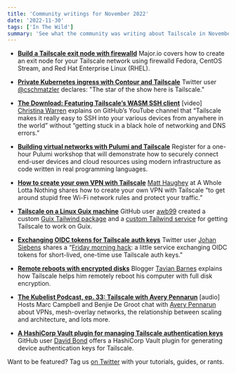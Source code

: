 ```yaml
---
title: 'Community writings for November 2022'
date: '2022-11-30'
tags: ['In The Wild']
summary: 'See what the community was writing about Tailscale in November 2022'
---
```


<NewsletterRepublishing />

- [**Build a Tailscale exit node with firewalld**](https://major.io/2022/10/27/build-a-tailscale-exit-node-with-firewalld/)
  Major.io covers how to create an exit node for your Tailscale network using firewalld Fedora, CentOS Stream, and Red Hat Enterprise Linux (RHEL).

- [**Private Kubernetes ingress with Contour and Tailscale**](https://schmatzler.dev/articles/private-kubernetes-ingress-with-tailscale)
  Twitter user [@cschmatzler](https://twitter.com/cschmatzler) declares: "The star of the show here is Tailscale."

- [**The Download: Featuring Tailscale’s WASM SSH client**](https://www.youtube.com/watch?v=EazHhUHZZms) [video]
  [Christina Warren](https://twitter.com/film_girl) explains on GitHub’s YouTube channel that “Tailscale makes it really easy to SSH into your various devices from anywhere in the world” without “getting stuck in a black hole of networking and DNS errors.”

- [**Building virtual networks with Pulumi and Tailscale**](https://www.pulumi.com/resources/building-virtual-networks-with-pulumi-and-tailscale/)
  Register for a one-hour Pulumi workshop that will demonstrate how to securely connect end-user devices and cloud resources using modern infrastructure as code written in real programming languages.

- [**How to create your own VPN with Tailscale**](https://a.wholelottanothing.org/2022/11/07/how-to-create-your-own-vpn-with-tailscale-to-get-around-stupid-free-wifi-network-rules-and-protect-your-traffic)
  [Matt Haughey](https://mastodon.cloud/@mathowie) at A Whole Lotta Nothing shares how to create your own VPN with Tailscale “to get around stupid free Wi-Fi network rules and protect your traffic.”

- [**Tailscale on a Linux Guix machine**](https://github.com/clojure-quant/infra-guix/blob/main/DOC/SETUP/tailscale-with-guix.md)
  GitHub user [awb99](https://github.com/awb99) created a custom [Guix Tailwind package](https://github.com/clojure-quant/infra-guix/blob/main/modules/awb99/package/tailscale.scm) and a [custom Tailwind service](https://github.com/clojure-quant/infra-guix/blob/main/modules/awb99/services/tailscale.scm) for getting Tailscale to work on Guix.

- [**Exchanging OIDC tokens for Tailscale auth keys**](https://github.com/jsiebens/tskeyservice)
  Twitter user [Johan Siebens](https://twitter.com/nosceon) shares a “[Friday morning hack](https://twitter.com/nosceon/status/1590976987468034048): a little service exchanging OIDC tokens for short-lived, one-time use Tailscale auth keys."

- [**Remote reboots with encrypted disks**](https://tavianator.com/2022/remote_reboots.html)
  Blogger [Tavian Barnes](https://twitter.com/tavianator) explains how Tailscale helps him remotely reboot his computer with full disk encryption.

- [**The Kubelist Podcast, ep. 33: Tailscale with Avery Pennarun**](https://www.heavybit.com/library/podcasts/the-kubelist-podcast/ep-33-tailscale-with-avery-pennarun) [audio]
  Hosts Marc Campbell and Benjie De Groot chat with [Avery Pennarun](https://twitter.com/apenwarr) about VPNs, mesh-overlay networks, the relationship between scaling and architecture, and lots more.

- [**A HashiCorp Vault plugin for managing Tailscale authentication keys**](https://github.com/davidsbond/vault-plugin-tailscale)
  GitHub user [David Bond](https://github.com/davidsbond) offers a HashiCorp Vault plugin for generating device authentication keys for Tailscale.

Want to be featured? Tag us [on Twitter](https://twitter.com/tailscale) with your tutorials, guides, or rants.
